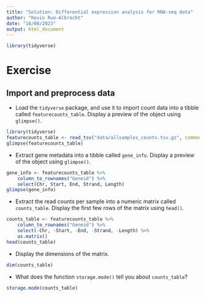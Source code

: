 ```yaml
---
title: "Solution: Differential expression analysis for RNA-seq data"
author: "Kevin Rue-Albrecht"
date: "18/08/2023"
output: html_document
---
```


```r
library(tidyverse)
```

# Exercise

## Import and preprocess data 

- Load the `tidyverse` package, and use it to import count data into a tibble called `featurecounts_table`.
  Display a preview of the object using `glimpse()`.

```r
library(tidyverse)
featurecounts_table <- read_tsv("data/allsamples_counts.tsv.gz", comment = "#")
glimpse(featurecounts_table)
```

- Extract gene metadata into a tibble called `gene_info`.
  Display a preview of the object using `glimpse()`.

```r
gene_info <- featurecounts_table %>%
    column_to_rownames("Geneid") %>%
    select(Chr, Start, End, Strand, Length)
glimpse(gene_info)
```
- Extract the read counts per sample into a numeric matrix called `counts_table`.
  Display the first few rows of the matrix using `head()`.

```r
counts_table <- featurecounts_table %>%
    column_to_rownames("Geneid") %>%
    select(-Chr, -Start, -End, -Strand, -Length) %>%
    as.matrix()
head(counts_table)
```

- Display the dimensions of the matrix.

```r
dim(counts_table)
```

- What does the function `storage.mode()` tell you about `counts_table`?

```r
storage.mode(counts_table)
```

